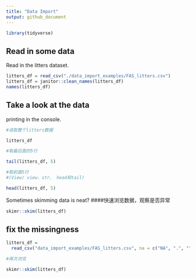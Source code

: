 ```yaml
---
title: "Data Import"
output: github_document
---
```


```r
library(tidyverse)
```

## Read in some data 

Read in the litters dataset.

```r
litters_df = read_csv("./data_import_examples/FAS_litters.csv")
litters_df = janitor::clean_names(litters_df)
names(litters_df)
```

 
## Take a look at the data

printing in the console.

```r
#读取整个litters数据

litters_df
```

```r
#取最后面的5行

tail(litters_df, 5)
```

```r
#取前面5行
#(View/ view、str、 head和tail)

head(litters_df, 5)
```

Sometimes skimming data is neat?
####快速浏览数据，观察是否异常
```r
skimr::skim(litters_df)
```

## fix the missingness
```r
litters_df = 
  read_csv("data_import_examples/FAS_litters.csv", na = c("NA", ".", ""))
```

```r
#再次浏览

skimr::skim(litters_df)
```


